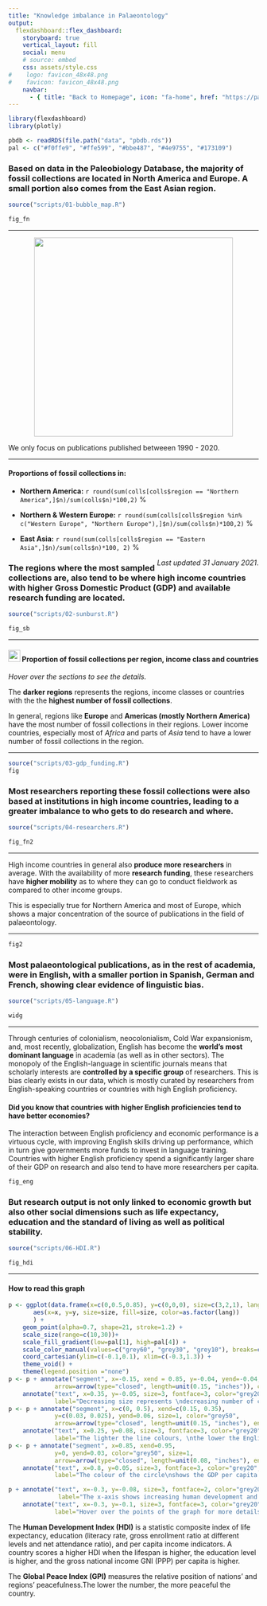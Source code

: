 ---
title: "Knowledge imbalance in Palaeontology"
output: 
  flexdashboard::flex_dashboard:
    storyboard: true
    vertical_layout: fill
    social: menu
    # source: embed
    css: assets/style.css
#    logo: favicon_48x48.png
#    favicon: favicon_48x48.png
    navbar:
      - { title: "Back to Homepage", icon: "fa-home", href: "https://paleoscientometrics.github.io/", align: right }
---

```{r setup, include=FALSE}
library(flexdashboard)
library(plotly)

```

```{r data, include=FALSE}
pbdb <- readRDS(file.path("data", "pbdb.rds"))
pal <- c("#f0ffe9", "#ffe599", "#bbe487", "#4e9755", "#173109")
```

### Based on data in the **Paleobiology Database**, the majority of fossil collections are located in **North America** and **Europe**. A small portion also comes from the East Asian region. {data-commentary-width=400}

```{r sampling-gauge}
source("scripts/01-bubble_map.R")

fig_fn
```

***

<center>![](assets/gauge.svg){#id .class width=400px} </center>

We only focus on publications published betweeen 1990 - 2020.

***
#### Proportions of fossil collections in:

- **Northern America:** `r round(sum(colls[colls$region == "Northern America",]$n)/sum(colls$n)*100,2)` %

- **Northern & Western Europe:** `r round(sum(colls[colls$region %in% c("Western Europe", "Northern Europe"),]$n)/sum(colls$n)*100,2)` %

- **East Asia:** `r round(sum(colls[colls$region == "Eastern Asia",]$n)/sum(colls$n)*100, 2)` %

<p><span style="float:right;">*Last updated 31 January 2021*.</span></p>

### The regions where the most sampled collections are, also tend to be where **high income** countries with higher Gross Domestic Product (GDP) and available research funding are located. {data-commentary-width=600}

```{r circle-packing, cached=TRUE}
source("scripts/02-sunburst.R")

fig_sb
```

***

<h4> ![](assets/iconmonstr-arrow-72.svg){#id .class width=24px}  Proportion of fossil collections per region, income class and countries </h4>
*Hover over the sections to see the details.*

The **darker regions** represents the regions, income classes or countries with the the **highest number of fossil collections**.

In general, regions like **Europe** and **Americas (mostly Northern America)** have the most number of fossil collections in their regions. Lower income countries, especially most of *Africa* and parts of *Asia* tend to have a lower number of fossil collections in the region.

***
<div style="max-height:300px">

```{r, gdp-research}
source("scripts/03-gdp_funding.R")
fig
```
</div>

### Most **researchers** reporting these fossil collections were also based at institutions in **high income countries**, leading to a greater imbalance to who **gets to do research and where**. {data-commentary-width=400}

```{r researchers_country}
source("scripts/04-researchers.R")

fig_fn2
```

***

High income countries in general also **produce more researchers** in average. With the availability of more **research funding**, these researchers have **higher mobility** as to where they can go to conduct fieldwork as compared to other income groups.

This is especially true for Northern America and most of Europe, which shows a major concentration of the source of publications in the field of palaeontology.

***

```{r number-of-researchers}
fig2
```

### Most palaeontological **publications**, as in the rest of academia, were **in English**, with a smaller portion in Spanish, German and French, showing clear **evidence of linguistic bias**. {data-commentary-width=600}

```{r language}
source("scripts/05-language.R")

widg
```

***
Through centuries of colonialism, neocolonialism, Cold War expansionism, and, most recently, globalization, English has become the **world's most dominant language** in academia (as well as in other sectors). The  monopoly  of the English-language  in scientific journals  means  that scholarly interests  are **controlled by a specific group** of researchers. This is bias clearly exists in our data, which is mostly curated by researchers from English-speaking countries or countries with high English proficiency.

#### **Did you know that countries with higher English proficiencies tend to have better economies?**

The interaction between English proficiency and economic performance is a virtuous cycle, with improving English skills driving up performance, which in turn give governments more funds to invest in language training. Countries with higher English proficiency spend a significantly larger share of their GDP on research and also tend to have more researchers per capita.

<div style="max-height:300px">


```{r language-2}
fig_eng
```
</div>

### But **research output** is not only linked to **economic growth** but also other **social dimensions** such as life expectancy, education and the standard of living as well as political stability. {data-commentary-width=500}

```{r complex-graph}
source("scripts/06-HDI.R")

fig_hdi
```

*** 

#### How to read this graph

```{r how-to, fig.width=5, fig.height=4}
p <- ggplot(data.frame(x=c(0,0.5,0.85), y=c(0,0,0), size=c(3,2,1), lang=c(3,1,2)), 
	   aes(x=x, y=y, size=size, fill=size, color=as.factor(lang))
	   ) +
	geom_point(alpha=0.7, shape=21, stroke=1.2) +
	scale_size(range=c(10,30))+
	scale_fill_gradient(low=pal[1], high=pal[4]) +
	scale_color_manual(values=c("grey60", "grey30", "grey10"), breaks=c(1,2,3)) +
	coord_cartesian(ylim=c(-0.1,0.1), xlim=c(-0.3,1.3)) +
	theme_void() +
	theme(legend.position ="none")
p <- p + annotate("segment", x=-0.15, xend = 0.85, y=-0.04, yend=-0.04, size=1,
			 arrow=arrow(type="closed", length=unit(0.15, "inches")), color="darkgrey") +
	annotate("text", x=0.35, y=-0.05, size=3, fontface=3, color="grey20",
			 label="Decreasing size represents \ndecreasing number of collections")
p <- p + annotate("segment", x=c(0, 0.5), xend=c(0.15, 0.35), 
			 y=c(0.03, 0.025), yend=0.06, size=1, color="grey50",
			 arrow=arrow(type="closed", length=unit(0.15, "inches"), ends="first")) +
	annotate("text", x=0.25, y=0.08, size=3, fontface=3, color="grey20",
			 label="The lighter the line colours, \nthe lower the English proficiency \nof the population of the country")
p <- p + annotate("segment", x=0.85, xend=0.95, 
			 y=0, yend=0.03, color="grey50", size=1,
			 arrow=arrow(type="closed", length=unit(0.08, "inches"), ends="first")) +
	annotate("text", x=0.8, y=0.05, size=3, fontface=3, color="grey20", hjust=0,
			 label="The colour of the circle\nshows the GDP per capita.\nThe darker the circle, \nthe higher the GDP")

p + annotate("text", x=-0.3, y=-0.08, size=3, fontface=2, color="grey20", hjust=0,
			  label="The x-axis shows increasing human development and the y-axis \nincrease peace in a country.") +
	annotate("text", x=-0.3, y=-0.1, size=3, fontface=3, color="grey20", hjust=0,
			 label="Hover over the points of the graph for more details.")

```

The **Human Development Index (HDI)**  is a statistic composite index of life expectancy, education (literacy rate, gross enrollment ratio at different levels and net attendance ratio), and per capita income indicators. A country scores a higher HDI when the lifespan is higher, the education level is higher, and the gross national income GNI (PPP) per capita is higher. 

The **Global Peace Index (GPI)** measures the relative position of nations' and regions' peacefulness.The lower the number, the more peaceful the country.
